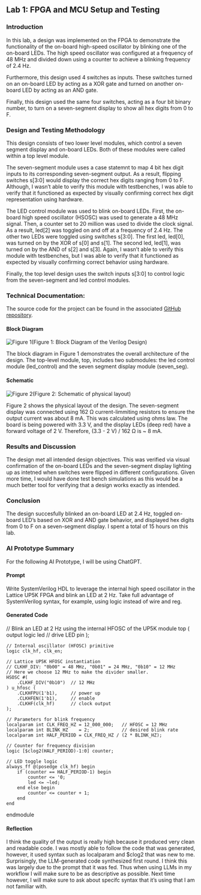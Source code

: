 ## Lab 1: FPGA and MCU Setup and Testing

### Introduction
In this lab, a design was implemented on the FPGA to demonstrate the functionality of the on-board high-speed oscillator by blinking one of the on-board LEDs. The high speed oscillator was configured at a frequency of 48 MHz and divided down using a counter to achieve a blinking frequency of 2.4 Hz.

Furthermore, this design used 4 switches as inputs. These switches turned on an on-board LED by acting as a XOR gate and turned on another on-board LED by acting as an AND gate.

Finally, this design used the same four switches, acting as a four bit binary number, to turn on a seven-segment display to show all hex digits from 0 to F.

### Design and Testing Methodology
This design consists of two lower level modules, which control a seven segment display and on-board LEDs. Both of these modules were called within a top level module.

The seven-segment module uses a case statemnt to map 4 bit hex digit inputs to its corresponding seven-segment output. As a result, flipping switches s[3:0] would display the correct hex digits ranging from 0 to F. Although, I wasn't able to verify this module with testbenches, I was able to verify that it functioned as expected by visually confirming correct hex digit representation using hardware. 

The LED control module was used to blink on-board LEDs. First, the on-board high speed oscillator (HSOSC) was used to generate a 48 MHz signal. Then, a counter set to 20 million was used to divide the clock signal. As a result, led[2] was toggled on and off at a frequency of 2.4 Hz. The other two LEDs were toggled using switches s[3:0]. The first led, led[0], was turned on by the XOR of s[0] and s[1]. The second led, led[1], was turned on by the AND of s[2] and s[3]. Again, I wasn't able to verify this module with testbenches, but I was able to verify that it functioned as expected by visually confirming correct behavior using hardware.

Finally, the top level design uses the switch inputs s[3:0] to control logic from the seven-segment and led control modules.

### Technical Documentation:
The source code for the project can be found in the associated [GitHub repository](https://github.com/mmolinar1/e155-lab1).

#### Block Diagram

![Figure 1](images/lab1_block_diagram.jpeg)(Figure 1: Block Diagram of the Verilog Design)

The block diagram in Figure 1 demonstrates the overall architecture of the design. The top-level module, top, includes two submodules: the led control module (led_control) and the seven segment display module (seven_seg).

#### Schematic

![Figure 2](images/lab1_schematic.jpeg)(Figure 2: Schematic of physical layout)

Figure 2 shows the physical layout of the design. The seven-segment display was connected using 162 Ω current-limmiting resistors to ensure the output current was about 8 mA. This was calculated using ohms law. The board is being powered with 3.3 V, and the display LEDs (deep red) have a forward voltage of 2 V. Therefore, (3.3 - 2 V) / 162 Ω is ~ 8 mA.

### Results and Discussion

The design met all intended design objectives. This was verified via visual confirmation of the on-board LEDs and the seven-segment display lighting up as intetned when switches were flipped in different configurations. Given more time, I would have done test bench simulations as this would be a much better tool for verifying that a design works exactly as intended.

### Conclusion

The design succesfully blinked an on-board LED at 2.4 Hz, toggled on-board LED's based on XOR and AND gate behavior, and displayed hex digits from 0 to F on a seven-segment display. I spent a total of 15 hours on this lab.

### AI Prototype Summary

For the following AI Prototype, I will be using ChatGPT.

#### Prompt
Write SystemVerilog HDL to leverage the internal high speed oscillator in the Lattice UP5K FPGA and blink an LED at 2 Hz. Take full advantage of SystemVerilog syntax, for example, using logic instead of wire and reg.

#### Generated Code

// Blink an LED at 2 Hz using the internal HFOSC of the UP5K
module top (
    output logic led   // drive LED pin
);

    // Internal oscillator (HFOSC) primitive
    logic clk_hf, clk_en;

    // Lattice UP5K HFOSC instantiation
    // CLKHF_DIV: "0b00" = 48 MHz, "0b01" = 24 MHz, "0b10" = 12 MHz
    // Here we choose 12 MHz to make the divider smaller.
    HSOSC #(
        .CLKHF_DIV("0b10")  // 12 MHz
    ) u_hfosc (
        .CLKHFPU(1'b1),     // power up
        .CLKHFEN(1'b1),     // enable
        .CLKHF(clk_hf)      // clock output
    );

    // Parameters for blink frequency
    localparam int CLK_FREQ_HZ = 12_000_000;   // HFOSC = 12 MHz
    localparam int BLINK_HZ    = 2;            // desired blink rate
    localparam int HALF_PERIOD = CLK_FREQ_HZ / (2 * BLINK_HZ);

    // Counter for frequency division
    logic [$clog2(HALF_PERIOD)-1:0] counter;

    // LED toggle logic
    always_ff @(posedge clk_hf) begin
        if (counter == HALF_PERIOD-1) begin
            counter <= '0;
            led <= ~led;
        end else begin
            counter <= counter + 1;
        end
    end

endmodule


#### Reflection

I think the quality of the output is really high because it produced very clean and readable code. I was mostly able to follow the code that was generated, however, it used syntax such as localparam and $clog2 that was new to me. Surprisingly, the LLM-generated code synthesized first round. I think this was largely due to the prompt that it was fed. Thus when using LLMs in my workflow I will make sure to be as descriptive as possible. Next time however, I will make sure to ask about specifc syntax that it's using that I am not familiar with.